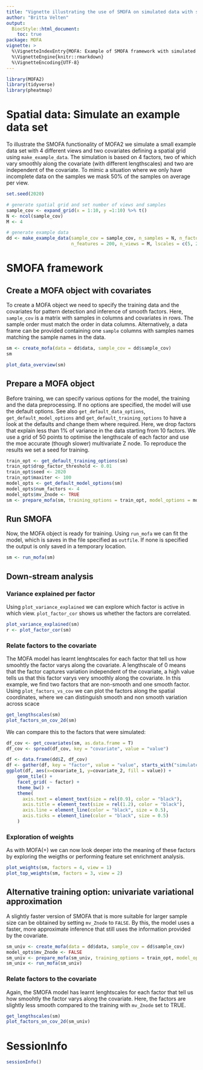 ```yaml
---
title: "Vignette illustrating the use of SMOFA on simulated data with spatial covariates"
author: "Britta Velten"
output:
  BiocStyle::html_document:
    toc: true
package: MOFA
vignette: >
  %\VignetteIndexEntry{MOFA: Example of SMOFA framework with simulated data (spatial)}
  %\VignetteEngine{knitr::rmarkdown}
  %\VignetteEncoding{UTF-8}
---
```



```r
library(MOFA2)
library(tidyverse)
library(pheatmap)
```

# Spatial data: Simulate an example data set
To illustrate the SMOFA functionality of MOFA2 we simulate a small example data set with 4 different views and two covariates defining a spatial grid using `make_example_data`. The simulation is based on 4 factors, two of which vary smoothly along the covariate (with different lengthscales) and two are independent of the covariate. To mimic a situation where we only have incomplete data on the samples we mask 50% of the samples on average per view.
```r
set.seed(2020)

# generate spatial grid and set number of views and samples
sample_cov <- expand_grid(x = 1:10, y =1:10) %>% t()
N <- ncol(sample_cov)
M <- 4

# generate example data
dd <- make_example_data(sample_cov = sample_cov, n_samples = N, n_factors = 4,
                        n_features = 200, n_views = M, lscales = c(5, 2, 0, 0))
```

# SMOFA framework

## Create a MOFA object with covariates
To create a MOFA object we need to specify the training data and the covariates for pattern detection and inference of smooth factors. Here, `sample_cov` is a matrix with samples in columns and covariates in rows. The sample order must match the order in data columns. Alternatively, a data frame can be provided containing one `sample` columns with samples names matching the sample names in the data.
```r
sm <- create_mofa(data = dd$data, sample_cov = dd$sample_cov)
sm

plot_data_overview(sm)
```

## Prepare a MOFA object
Before training, we can specify various options for the model, the training and the data preprocessing. If no options are specified, the model will use the default options. See also `get_default_data_options`, `get_default_model_options` and `get_default_training_options` to have a look at the defaults and change them where required. Here, we drop factors that explain less than 1% of variance in the data starting from 10 factors. We use a grid of 50 points to optimise the lengthscale of each factor and use the moe accurate (though slower) multivariate Z node. To reproduce the results we set a seed for training.
```r
train_opt <- get_default_training_options(sm)
train_opt$drop_factor_threshold <- 0.01
train_opt$seed <- 2020
train_opt$maxiter <- 100
model_opts <- get_default_model_options(sm)
model_opts$num_factors <- 4
model_opts$mv_Znode <- TRUE
sm <- prepare_mofa(sm, training_options = train_opt, model_options = model_opts)
```

## Run SMOFA
Now, the MOFA object is ready for training. Using `run_mofa` we can fit the model, which is saves in the file specified as `outfile`. If none is specified the output is only saved in a temporary location.
```r
sm <- run_mofa(sm)
```

## Down-stream analysis
### Variance explained per factor
Using `plot_variance_explained` we can explore which factor is active in which view. `plot_factor_cor` shows us whether the factors are correlated.
```r
plot_variance_explained(sm)
r <- plot_factor_cor(sm)
```

### Relate factors to the covariate
The MOFA model has learnt lenghtscales for each factor that tell us how smoohtly the factor varys along the covariate. A lengthscale of 0 means that the factor captures variation independent of the covariate, a high value tells us that this factor varys very smoothly along the covariate. In this example, we find two factors that are non-smooth and one smooth factor. Using `plot_factors_vs_cov` we can plot the factors along the spatial coordinates, where we can distinguish smooth and non smooth variation across scace
```r
get_lengthscales(sm)
plot_factors_on_cov_2d(sm)
```

We can compare this to the factors that were simulated:
```r
df_cov <- get_covariates(sm, as.data.frame = T)
df_cov <- spread(df_cov, key = "covariate", value = "value")

df <- data.frame(dd$Z, df_cov)
df <- gather(df, key = "factor", value = "value", starts_with("simulated_factor"))
ggplot(df, aes(x=covariate_1, y=covariate_2, fill = value)) + 
    geom_tile() + 
    facet_grid( ~ factor) + 
    theme_bw() +
    theme(
      axis.text = element_text(size = rel(0.9), color = "black"), 
      axis.title = element_text(size = rel(1.2), color = "black"), 
      axis.line = element_line(color = "black", size = 0.5), 
      axis.ticks = element_line(color = "black", size = 0.5)
    )
```

### Exploration of weights
As with MOFA(+) we can now look deeper into the meaning of these factors by exploring the weigths or performing feature set enrichment analysis.
```r
plot_weights(sm, factors = 4, view = 1)
plot_top_weights(sm, factors = 3, view = 2)
```

## Alternative training option: univariate variational approximation 
A slightly faster version of SMOFA that is more suitable for larger sample size can be obtained by setting `mv_Znode` to `FALSE`. By this, the model uses a faster, more approximate inference that still uses the information provided by the covariate.
```r
sm_univ <- create_mofa(data = dd$data, sample_cov = dd$sample_cov)
model_opts$mv_Znode <- FALSE
sm_univ <- prepare_mofa(sm_univ, training_options = train_opt, model_options = model_opts)
sm_univ <- run_mofa(sm_univ)
```



### Relate factors to the covariate
Again, the SMOFA model has learnt lenghtscales for each factor that tell us how smoohtly the factor varys along the covariate. Here, the factors are slightly less smooth compared to the training with `mv_Znode` set to TRUE.
```r
get_lengthscales(sm)
plot_factors_on_cov_2d(sm_univ)
```

# SessionInfo
```r
sessionInfo()
```


